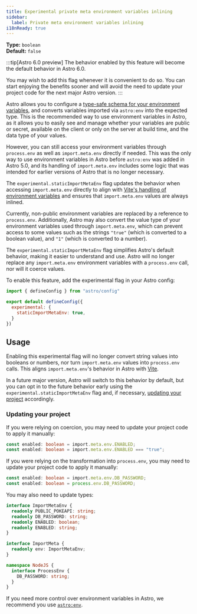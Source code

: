 ```yaml
---
title: Experimental private meta environment variables inlining
sidebar:
  label: Private meta environment variables inlining
i18nReady: true
---
```



<p>

**Type:** `boolean`<br />
**Default:** `false`<br />
<Since v="5.13.0" />
</p>

:::tip[Astro 6.0 preview]
The behavior enabled by this feature will become the default behavior in Astro 6.0.

You may wish to add this flag whenever it is convenient to do so. You can start enjoying the benefits sooner and will avoid the need to update your project code for the next major Astro version.
:::

Astro allows you to configure a [type-safe schema for your environment variables](/en/guides/environment-variables/#type-safe-environment-variables), and converts variables imported via `astro:env` into the expected type. This is the recommended way to use environment variables in Astro, as it allows you to easily see and manage whether your variables are public or secret, available on the client or only on the server at build time, and the data type of your values.

However, you can still access your environment variables through `process.env` as well as `import.meta.env` directly if needed. This was the only way to use environment variables in Astro before `astro:env` was added in Astro 5.0, and its handling of `import.meta.env` includes some logic that was intended for earlier versions of Astro that is no longer necessary.

The `experimental.staticImportMetaEnv` flag updates the behavior when accessing `import.meta.env` directly to align with [Vite's handling of environment variables](https://vite.dev/guide/env-and-mode.html#env-variables) and ensures that `import.meta.env` values are always inlined.

Currently, non-public environment variables are replaced by a reference to `process.env`. Additionally, Astro may also convert the value type of your environment variables used through `import.meta.env`, which can prevent access to some values such as the strings `"true"` (which is converted to a boolean value), and `"1"` (which is converted to a number).

The `experimental.staticImportMetaEnv` flag simplifies Astro's default behavior, making it easier to understand and use. Astro will no longer replace any `import.meta.env` environment variables with a `process.env` call, nor will it coerce values.

To enable this feature, add the experimental flag in your Astro config:

```js title="astro.config.mjs" ins={4-6}
import { defineConfig } from "astro/config"

export default defineConfig({
  experimental: {
    staticImportMetaEnv: true,
  }
})
```

## Usage

Enabling this experimental flag will no longer convert string values into booleans or numbers, nor turn `import.meta.env` values into `process.env` calls. This aligns `import.meta.env`'s behavior in Astro with [Vite](https://vite.dev/guide/env-and-mode.html#env-variables).

In a future major version, Astro will switch to this behavior by default, but you can opt in to the future behavior early using the `experimental.staticImportMetaEnv` flag and, if necessary, [updating your project](#updating-your-project) accordingly.

### Updating your project

If you were relying on coercion, you may need to update your project code to apply it manually:

```ts title="src/components/MyComponent.astro" del={1} ins={2}
const enabled: boolean = import.meta.env.ENABLED;
const enabled: boolean = import.meta.env.ENABLED === "true";
```

If you were relying on the transformation into `process.env`, you may need to update your project code to apply it manually:

```ts title="src/components/MyComponent.astro" del={1} ins={2}
const enabled: boolean = import.meta.env.DB_PASSWORD;
const enabled: boolean = process.env.DB_PASSWORD;
```

You may also need to update types:

```ts title="src/env.d.ts" del={3-4} ins={5,12-16}
interface ImportMetaEnv {
  readonly PUBLIC_POKEAPI: string;
  readonly DB_PASSWORD: string;
  readonly ENABLED: boolean;
  readonly ENABLED: string;
}

interface ImportMeta {
  readonly env: ImportMetaEnv;
}

namespace NodeJS {
  interface ProcessEnv {
    DB_PASSWORD: string;
  }
}
```

If you need more control over environment variables in Astro, we recommend you use [`astro:env`](/en/guides/environment-variables/).

